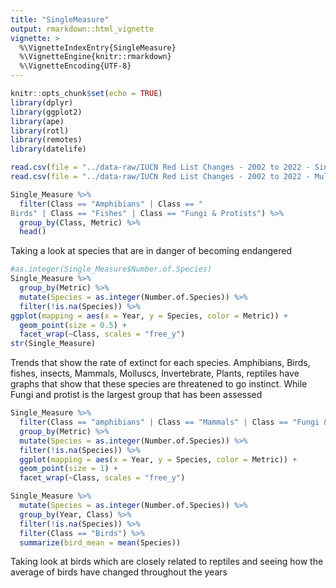 ```yaml
---
title: "SingleMeasure"
output: rmarkdown::html_vignette
vignette: >
  %\VignetteIndexEntry{SingleMeasure}
  %\VignetteEngine{knitr::rmarkdown}
  %\VignetteEncoding{UTF-8}
---
```


```r
knitr::opts_chunk$set(echo = TRUE)
library(dplyr)
library(ggplot2)
library(ape)
library(rotl)
library(remotes)
library(datelife)
```

```r
read.csv(file = "../data-raw/IUCN Red List Changes - 2002 to 2022 - Single Measure.csv") -> Single_Measure
read.csv(file = "../data-raw/IUCN Red List Changes - 2002 to 2022 - Multiple Measures.csv") -> Multiple_Measure
```

```r
Single_Measure %>% 
  filter(Class == "Amphibians" | Class == "	
Birds" | Class == "Fishes" | Class == "Fungi & Protists") %>% 
  group_by(Class, Metric) %>% 
  head()
```
Taking a look at species that are in danger of becoming endangered
```r
#as.integer(Single_Measure$Number.of.Species)
Single_Measure %>% 
  group_by(Metric) %>%
  mutate(Species = as.integer(Number.of.Species)) %>% 
  filter(!is.na(Species)) %>% 
ggplot(mapping = aes(x = Year, y = Species, color = Metric)) +
  geom_point(size = 0.5) +
  facet_wrap(~Class, scales = "free_y")
str(Single_Measure)
```
Trends that show the rate of extinct for each species. Amphibians, Birds, fishes, insects, Mammals, Molluscs, Invertebrate, Plants, reptiles have graphs that show that these species are threatened to go instinct. While Fungi and protist is the largest group that has been assessed
```r
Single_Measure %>% 
  filter(Class == "amphibians" | Class == "Mammals" | Class == "Fungi & Protists" | Class == "Mollus" | Class == "Reptiles" | Class == "Plants" | Class == "Other Invertebrates") %>% 
  group_by(Metric) %>% 
  mutate(Species = as.integer(Number.of.Species)) %>% 
  filter(!is.na(Species)) %>% 
  ggplot(mapping = aes(x = Year, y = Species, color = Metric)) +
  geom_point(size = 1) +
  facet_wrap(~Class, scales = "free_y")
```

```r
Single_Measure %>% 
  mutate(Species = as.integer(Number.of.Species)) %>% 
  group_by(Year, Class) %>%
  filter(!is.na(Species)) %>% 
  filter(Class == "Birds") %>% 
  summarize(bird_mean = mean(Species))
```

Taking look at birds which are closely related to reptiles and seeing how the average of birds have changed throughout the years

